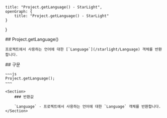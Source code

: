     title: "Project.getLanguage() - StarLight",
    openGraph: {
        title: "Project.getLanguage() - StarLight"
    }
}

<Section>
    ## Project.getLanguage()

    프로젝트에서 사용하는 언어에 대한 [`Language`](/starlight/Language) 객체를 반환합니다.
</Section>
<Section>
    ## 구문

    ~~~js
    Project.getLanguage();
    ~~~

    <Section>
        ### 반환값

        `Language` - 프로젝트에서 사용하는 언어에 대한 `Language` 객체를 반환합니다.
    </Section>
</Section>